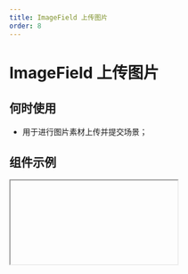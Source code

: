 ```yaml
---
title: ImageField 上传图片
order: 8
---
```


# ImageField 上传图片

## 何时使用

- 用于进行图片素材上传并提交场景；

## 组件示例


<Iframe url="https://www.aliwork.com/developer/image-field-v2?isRenderNav=false" />

## 组件属性


<AttrTable
  category="form"
  dataSource={[
    {
      code: "value",
      type: "array",
      default: `-`,
      desc: "默认值",
    },
    {
      code: "type",
      type: `'normal' | 'drag' | 'card'`,
      default: `'normal'`,
      desc: "设置上传类型，仅 PC 端有效",
    },
    {
      code: "normalListType",
      type: `'text' | 'image'`,
      default: `'image'`,
      desc: "设置列表样式",
    },
    {
      code: "buttonText",
      type: "string",
      default: `'上传文件'`,
      desc: "设置按钮内容，仅 PC 端有效",
    },
    {
      code: "buttonSize",
      type: `'small' | 'medium' | 'large'`,
      default: `'medium'`,
      desc: "设置按钮尺寸",
    },
    {
      code: "buttonType",
      type: `'primary' | 'secondary' | 'normal'`,
      default: `'primary'`,
      desc: "设置按钮类型",
    },
    {
      code: "onlyCameraUpload",
      type: "boolean",
      default: "false",
      desc: "该功能目前仅支持钉钉移动端，开启后「非钉钉移动端」会自动禁用上传功能。",
    },
    {
      code: "multiple",
      type: "boolean",
      default: "true",
      desc: "设置是否多选",
    },
    {
      code: "timeout",
      type: "number",
      default: "0",
      desc: "设置上传超时，单位 ms",
    },
    {
      code: "name",
      type: "string",
      default: `-`,
      desc: "上传时发送给服务端的 name",
    },
    {
      code: "data",
      type: "object",
      default: `{}`,
      desc: "设置上传可附带的额外参数",
    },
    {
      code: "beforeUpload",
      type: "(file: { object }, options: { object }) => void",
      default: "-",
      desc: "上传前处理事件",
    },
    {
      code: "formatter",
      type: "(response) => return response",
      default: "object",
      desc: "数据处理事件",
    },
    {
      code: "limit",
      type: "number",
      default: "9",
      desc: "设置最大上传文件个数",
    },
    {
      code: "maxFileSize",
      type: "number",
      default: "50",
      desc: "设置单文件最大上传大小(MB)",
    },
    {
      code: "withCredentials",
      type: "boolean",
      default: "false",
      desc: "设置是否允许请求携带 cookie",
    },
    {
      code: "autoUpload",
      type: "boolean",
      default: "true",
      desc: "设置是否自动上传，闭后，需要手动调用 this.fieldId.getInstance().startUpload() 开始上传",
    },
    {
      code: "accept",
      type: "string",
      default: `'image/*'`,
      desc: "设置上传图片类型(多个以英文逗号，分隔)",
    },
    {
      code: "onChange",
      type: "({ value: object }) => void",
      default: `-`,
      desc: "组件值发生改变事件",
    },
    {
      code: "onProgress",
      type: "() => void", 
      default: `-`,
      desc: "组件上传中事件",
    },
    {
      code: "onSuccess",
      type: "(file: object, value: array) => void",
      default: `-`,
      desc: "组件值上传成功事件",
    },
    {
      code: "onError",
      type: "(file: object, value: array) => void",
      default: "",
      desc: "组件值上传失败事件",
    },
    {
      code: "onSelect",
      type: "() => void",
      default: `-`,
      desc: "组件值选择的事件",
    },
    {
      code: "onRemove",
      type: "(file: object) => void",
      default: `-`,
      desc: "组件值点击移除的事件",
    },
    {
      code: "onCancel",
      type: "() => void",
      default: `-`,
      desc: "组件值点击取消上传的事件",
    },
    {
      code: "onDragOver",
      type: "() => void",
      default: `-`,
      desc: "组件值拖拽经过的事件",
    },
    {
      code: "onDragLeave",
      type: "() => void",
      default: `-`,
      desc: "组件值拖拽离开的事件",
    },
    {
      code: "onDrop",
      type: "() => void",
      default: `-`,
      desc: "组件值拖拽完成的事件",
    },
  ]}
/>
